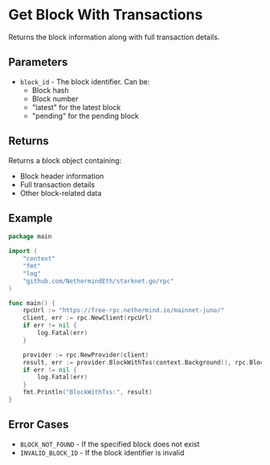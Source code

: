 # Get Block With Transactions

Returns the block information along with full transaction details.

## Parameters

- `block_id` - The block identifier. Can be:
  - Block hash
  - Block number
  - "latest" for the latest block
  - "pending" for the pending block

## Returns

Returns a block object containing:
- Block header information
- Full transaction details
- Other block-related data

## Example

```go
package main

import (
	"context"
	"fmt"
	"log"
	"github.com/NethermindEth/starknet.go/rpc"
)

func main() {
	rpcUrl := "https://free-rpc.nethermind.io/mainnet-juno/"
	client, err := rpc.NewClient(rpcUrl)
	if err != nil {
		log.Fatal(err)
	}

	provider := rpc.NewProvider(client)
	result, err := provider.BlockWithTxs(context.Background(), rpc.BlockID{Tag: "latest"})
	if err != nil {
		log.Fatal(err)
	}
	fmt.Println("BlockWithTxs:", result)
}
```

## Error Cases

- `BLOCK_NOT_FOUND` - If the specified block does not exist
- `INVALID_BLOCK_ID` - If the block identifier is invalid 